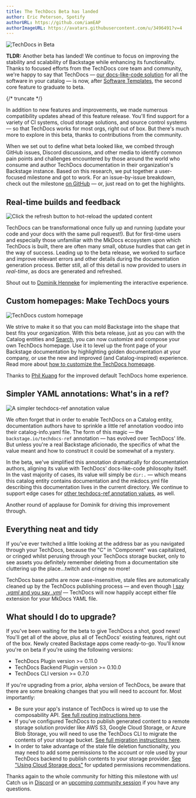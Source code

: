 ```yaml
---
title: The TechDocs Beta has landed
author: Eric Peterson, Spotify
authorURL: https://github.com/iamEAP
authorImageURL: https://avatars.githubusercontent.com/u/3496491?v=4
---
```


![TechDocs in Beta](assets/21-09-16/backstage-techdocs-beta.gif)

**TLDR:** Another beta has landed! We continue to focus on improving the stability and scalability of Backstage while enhancing its functionality. Thanks to focused efforts from the TechDocs core team and community, we're happy to say that TechDocs — [our docs-like-code solution](https://backstage.io/blog/2020/09/08/announcing-tech-docs) for all the software in your catalog — is now, after [Software Templates](https://backstage.io/blog/2021/07/26/software-templates-are-now-in-beta), the second core feature to graduate to beta.

{/* truncate */}

In addition to new features and improvements, we made numerous compatibility updates ahead of this feature release. You'll find support for a variety of CI systems, cloud storage solutions, and source control systems — so that TechDocs works for most orgs, right out of box. But there's much more to explore in this beta, thanks to contributions from the community.

When we set out to define what beta looked like, we combed through GitHub issues, Discord discussions, and other media to identify common pain points and challenges encountered by those around the world who consume and author TechDocs documentation in their organization's Backstage instance. Based on this research, we put together a user-focused milestone and got to work. For an issue-by-issue breakdown, check out the milestone [on GitHub](https://github.com/backstage/backstage/milestone/29?closed=1) — or, just read on to get the highlights.

## Real-time builds and feedback

![Click the refresh button to hot-reload the updated content](assets/21-09-16/refresh-button.gif)

TechDocs can be transformational once fully up and running (update your code and your docs with the same pull request!). But for first-time users and especially those unfamiliar with the MkDocs ecosystem upon which TechDocs is built, there are often many small, obtuse hurdles that can get in the way of success. Leading up to the beta release, we worked to surface and improve relevant errors and other details during the documentation generation process. Better still, all of this detail is now provided to users _in real-time_, as docs are generated and refreshed.

<p>
   Shout out to <a href="https://github.com/dhenneke">Dominik Henneke</a> for
  implementing the interactive experience.
</p>

## Custom homepages: Make TechDocs yours

![TechDocs custom homepage](assets/21-09-16/techdocs-custom-homepage.png)

We strive to make it so that you can mold Backstage into the shape that best fits your organization. With this beta release, just as you can with the Catalog entities and [Search](https://backstage.io/blog/2021/06/24/announcing-backstage-search-platform#composable-search-page-experiences), you can now customize and compose your own TechDocs homepage. Use it to level up the front page of your Backstage documentation by highlighting golden documentation at your company, or use the new and improved (and Catalog-inspired) experience. Read more about [how to customize the TechDocs homepage](https://backstage.io/docs/features/techdocs/how-to-guides#how-to-customize-the-techdocs-home-page).

<p>
   Thanks to <a href="https://github.com/kuangp">Phil Kuang</a> for the
  improved default TechDocs home experience.
</p>

## Simpler YAML annotations: What's in a ref?

![A simpler techdocs-ref annotation value](assets/21-09-16/techdocs-ref.png)

We often forget that in order to enable TechDocs on a Catalog entity, documentation authors have to sprinkle a little ref annotation voodoo into their catalog-info.yaml file. The form of this magic — the `backstage.io/techdocs-ref` annotation — has evolved over TechDocs' life. But unless you're a real Backstage aficionado, the specifics of what the value meant and how to construct it could be somewhat of a mystery.

In the beta, we've simplified this annotation dramatically for documentation authors, aligning its value with TechDocs' docs-like-code philosophy itself. In the vast majority of cases, its value will simply be `dir:.` — which means this catalog entity contains documentation and the mkdocs.yml file describing this documentation lives in the current directory. We continue to support edge cases for [other techdocs-ref annotation values](https://backstage.io/docs/features/techdocs/how-to-guides#how-to-understand-techdocs-ref-annotation-values), as well.

<p>
   Another round of applause for Dominik for driving this improvement through.
</p>

## Everything neat and tidy

If you've ever twitched a little looking at the address bar as you navigated through your TechDocs, because the "C" in "Component" was capitalized, or cringed whilst perusing through your TechDocs storage bucket, only to see assets you definitely remember deleting from a documentation site cluttering up the place…twitch and cringe no more!

TechDocs base paths are now case-insensitive, stale files are automatically cleaned up by the TechDocs publishing process — and even though [I say _.yaml_ and you say _.yml_](https://open.spotify.com/track/6NDaYWg85ZnJ3Ae0WkILWh) — TechDocs will now happily accept either file extension for your MkDocs YAML file.

## What should I do to upgrade?

If you've been waiting for the beta to give TechDocs a shot, good news! You'll get all of the above, plus all of TechDocs' existing features, right out of the box. Newly created Backstage apps come ready-to-go. You'll know you're on beta if you're using the following versions:

- TechDocs Plugin version >= 0.11.0
- TechDocs Backend Plugin version >= 0.10.0
- TechDocs CLI version >= 0.7.0

If you're upgrading from a prior, alpha version of TechDocs, be aware that there are some breaking changes that you will need to account for. Most importantly:

- Be sure your app's instance of TechDocs is wired up to use the composability API. [See full routing instructions here](https://github.com/backstage/backstage/blob/master/packages/create-app/CHANGELOG.md#0338).
- If you've configured TechDocs to publish generated content to a remote storage solution provider like AWS S3, Google Cloud Storage, or Azure Blob Storage, you will need to use the TechDocs CLI to migrate the contents of your storage bucket. [See full migration instructions here](https://backstage.io/docs/features/techdocs/how-to-guides#how-to-migrate-from-techdocs-alpha-to-beta).
- In order to take advantage of the stale file deletion functionality, you may need to add some permissions to the account or role used by your TechDocs backend to publish contents to your storage provider. [See "Using Cloud Storage docs"](https://backstage.io/docs/features/techdocs/using-cloud-storage) for updated permissions recommendations.

Thanks again to the whole community for hitting this milestone with us! Catch us in [Discord](https://discord.gg/backstage-687207715902193673) or an [upcoming community session](https://github.com/backstage/community) if you have any questions.
